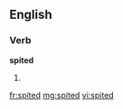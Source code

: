 ==English==

===Verb===
'''spited'''

# {{past of|spite}}

[[fr:spited]]
[[mg:spited]]
[[vi:spited]]